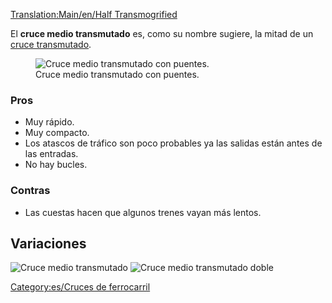 [[Translation:Main/en/Half Transmogrified]]{{es/Menú de Cruces}}

El '''cruce medio transmutado''' es, como su nombre sugiere, la mitad de un [[Main/es/Cruce transmutado|cruce transmutado]].

[[File:en/Ttd.half.transmogrified.variant.png|frame|none|Cruce medio transmutado con puentes.]]

===Pros===
*Muy rápido.
*Muy compacto.
*Los atascos de tráfico son poco probables ya las salidas están antes de las entradas.
*No hay bucles.

===Contras===
*Las cuestas hacen que algunos trenes vayan más lentos.

==Variaciones==
[[File:en/Ttd.half.transmogrified.original.png|frame|none|Cruce medio transmutado]]
[[File:en/Ttd.dual.half.transmogrified.png|frame|none|Cruce medio transmutado doble]]

[[Category:es/Cruces de ferrocarril]]